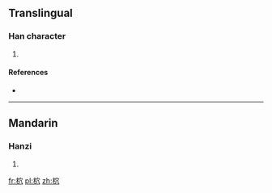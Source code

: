 ==Translingual==

===Han character===
{{Han char|rn=75|rad=木|as=05|sn=9|four=4398<sub>2</sub>|canj=木十金 (DJC)}}

# {{defn|Han|sort=木05}}

====References====
* {{Han ref|kx=0521.121|dkj=14671|hdz=21189.020|uh=67FC|ud=26620|bh=CF57|bd=53079}}

----

==Mandarin==

===Hanzi===
{{cmn-hanzi|pin=[[chēng]] ([[cheng1]]), [[yǎo]] ([[yao3]])|wg=ch'eng<sup>1</sup>, yao<sup>3</sup>}}

# {{defn|lang=cmn|sort=木05}}

[[fr:柼]]
[[pl:柼]]
[[zh:柼]]